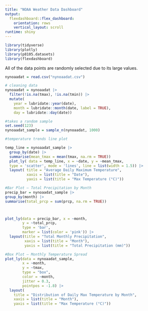 ```yaml
---
title: "NOAA Weather Data Dashboard"
output: 
  flexdashboard::flex_dashboard:
    orientation: rows
    vertical_layout: scroll
runtime: shiny
---
```


```r
library(tidyverse)
library(plotly)
library(p8105.datasets)
library(flexdashboard)

```
All of the data points are randomly selected due to its large values. 




```r

nynoaadat = read.csv("nynoaadat.csv")

# cleaning data
nynoaadat = nynoaadat |>
  filter(!is.na(tmax), !is.na(tmin)) |>
  mutate(
    year = lubridate::year(date),
    month = lubridate::month(date, label = TRUE),
    day = lubridate::day(date))

#takes a random sample
set.seed(123)
nynoaadat_sample = sample_n(nynoaadat, 1000)

```

```r
#temperature trends line plot

temp_line = nynoaadat_sample |>
  group_by(date) |>
  summarise(mean_tmax = mean(tmax, na.rm = TRUE))
  plot_ly( data = temp_line, x = ~date, y = ~mean_tmax,
  type = 'scatter', mode = 'lines', line = list(width = 1.5)) |>
  layout( title = "Average Daily Maximum Temperature", 
          xaxis = list(title = "Date"),
          yaxis = list(title = "Max Temperature (°C)"))
```



```r
#Bar Plot – Total Precipitation by Month
precip_bar = nynoaadat_sample |>
group_by(month) |>
summarise(total_prcp = sum(prcp, na.rm = TRUE))



plot_ly(data = precip_bar, x = ~month,
        y = ~total_prcp,
        type = 'bar',
        marker = list(color = 'pink')) |>
  layout(title = "Total Monthly Precipitation",
         xaxis = list(title = "Month"),
         yaxis = list(title = "Total Precipitation (mm)"))
```


```r
#Box Plot – Monthly Temperature Spread
plot_ly(data = nynoaadat_sample,
        x = ~month,
        y = ~tmax,
        type = "box",
        color = ~month,
        jitter = 0.3,
        pointpos = -1.8) |>
  layout(
    title = "Distribution of Daily Max Temperature by Month",
    xaxis = list(title = "Month"),
    yaxis = list(title = "Max Temperature (°C)"))
```

